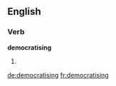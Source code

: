 
==English==

===Verb===
'''democratising'''

# {{present participle of|[[democratise]]}}

[[de:democratising]]
[[fr:democratising]]